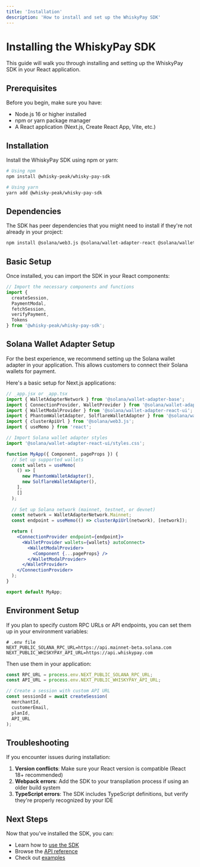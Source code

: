 ```yaml
---
title: 'Installation'
description: 'How to install and set up the WhiskyPay SDK'
---
```


# Installing the WhiskyPay SDK

This guide will walk you through installing and setting up the WhiskyPay SDK in your React application.

## Prerequisites

Before you begin, make sure you have:

- Node.js 16 or higher installed
- npm or yarn package manager
- A React application (Next.js, Create React App, Vite, etc.)

## Installation

Install the WhiskyPay SDK using npm or yarn:

```bash
# Using npm
npm install @whisky-peak/whisky-pay-sdk

# Using yarn
yarn add @whisky-peak/whisky-pay-sdk
```

## Dependencies

The SDK has peer dependencies that you might need to install if they're not already in your project:

```bash
npm install @solana/web3.js @solana/wallet-adapter-react @solana/wallet-adapter-react-ui
```

## Basic Setup

Once installed, you can import the SDK in your React components:

```jsx
// Import the necessary components and functions
import { 
  createSession, 
  PaymentModal,
  fetchSession,
  verifyPayment,
  Tokens
} from '@whisky-peak/whisky-pay-sdk';
```

## Solana Wallet Adapter Setup

For the best experience, we recommend setting up the Solana wallet adapter in your application. This allows customers to connect their Solana wallets for payment.

Here's a basic setup for Next.js applications:

```jsx
// _app.jsx or _app.tsx
import { WalletAdapterNetwork } from '@solana/wallet-adapter-base';
import { ConnectionProvider, WalletProvider } from '@solana/wallet-adapter-react';
import { WalletModalProvider } from '@solana/wallet-adapter-react-ui';
import { PhantomWalletAdapter, SolflareWalletAdapter } from '@solana/wallet-adapter-wallets';
import { clusterApiUrl } from '@solana/web3.js';
import { useMemo } from 'react';

// Import Solana wallet adapter styles
import '@solana/wallet-adapter-react-ui/styles.css';

function MyApp({ Component, pageProps }) {
  // Set up supported wallets
  const wallets = useMemo(
    () => [
      new PhantomWalletAdapter(),
      new SolflareWalletAdapter(),
    ],
    []
  );
  
  // Set up Solana network (mainnet, testnet, or devnet)
  const network = WalletAdapterNetwork.Mainnet;
  const endpoint = useMemo(() => clusterApiUrl(network), [network]);

  return (
    <ConnectionProvider endpoint={endpoint}>
      <WalletProvider wallets={wallets} autoConnect>
        <WalletModalProvider>
          <Component {...pageProps} />
        </WalletModalProvider>
      </WalletProvider>
    </ConnectionProvider>
  );
}

export default MyApp;
```

## Environment Setup

If you plan to specify custom RPC URLs or API endpoints, you can set them up in your environment variables:

```env
# .env file
NEXT_PUBLIC_SOLANA_RPC_URL=https://api.mainnet-beta.solana.com
NEXT_PUBLIC_WHISKYPAY_API_URL=https://api.whiskypay.com
```

Then use them in your application:

```jsx
const RPC_URL = process.env.NEXT_PUBLIC_SOLANA_RPC_URL;
const API_URL = process.env.NEXT_PUBLIC_WHISKYPAY_API_URL;

// Create a session with custom API URL
const sessionId = await createSession(
  merchantId,
  customerEmail,
  planId,
  API_URL
);
```

## Troubleshooting

If you encounter issues during installation:

1. **Version conflicts**: Make sure your React version is compatible (React 18+ recommended)
2. **Webpack errors**: Add the SDK to your transpilation process if using an older build system
3. **TypeScript errors**: The SDK includes TypeScript definitions, but verify they're properly recognized by your IDE

## Next Steps

Now that you've installed the SDK, you can:

- Learn how to [use the SDK](/sdk/usage)
- Browse the [API reference](/sdk/api-reference)
- Check out [examples](/payment-gateway/examples) 